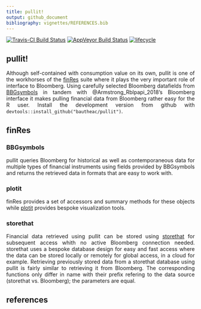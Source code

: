 ```yaml
---
title: pullit!
output: github_document
bibliography: vignettes/REFERENCES.bib
---
```

<style> body {text-align: justify} </style>
[![Travis-CI Build Status](https://travis-ci.org/bautheac/pullit.svg?branch=master)](https://travis-ci.org/bautheac/pullit)
[![AppVeyor Build Status](https://ci.appveyor.com/api/projects/status/github/bautheac/pullit?branch=master&svg=true)](https://ci.appveyor.com/project/bautheac/pullit)
[![lifecycle](https://img.shields.io/badge/lifecycle-experimental-orange.svg)](https://www.tidyverse.org/lifecycle/#experimental)


## pullit!

Although self-contained with consumption value on its own, pullit is one of the workhorses of the [finRes](https://bautheac.github.io/finRes/) suite where it plays the very important role of interface to Bloomberg. Using carefully selected Bloomberg datafields from [BBGsymbols](https://bautheac.github.io/BBGsymbols/) in tandem with @Armstrong_Rblpapi_2018's Bloomberg interface it makes pulling financial data from Bloomberg rather easy for the R user. Install the development version from github with `devtools::install_github("bautheac/pullit")`. 

## finRes

### BBGsymbols
pullit queries Bloomberg for historical as well as contemporaneous data for multiple types of financial instruments using fields provided by BBGsymbols and returns the retrieved data in formats that are easy to work with.  

### plotit
finRes provides a set of accessors and summary methods for these objects while [plotit](https://bautheac.github.io/plotit/) provides bespoke visualization tools.  

### storethat
Financial data retrieved using pullit can be stored using [storethat](https://bautheac.github.io/storethat/) for subsequent access whith no active Bloomberg connection needed. storethat uses a bespoke database design for easy and fast access where the data can be stored locally or remotely for global access, in a cloud for example. Retrieving previously stored data from a storethat database using pullit is fairly similar to retrieving it from Bloomberg. The corresponding functions only differ in name with their prefix refering to the data source (storethat vs. Bloomberg); the parameters are equal.


## references
